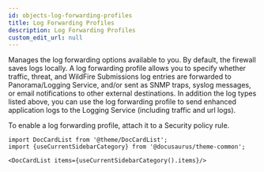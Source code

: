 ```yaml
---
id: objects-log-forwarding-profiles
title: Log Forwarding Profiles
description: Log Forwarding Profiles
custom_edit_url: null
---
```




Manages the log forwarding options available to you. By default, the firewall saves logs locally. A log forwarding profile allows you
to specify whether traffic, threat, and WildFire Submissions log entries are forwarded to Panorama/Logging Service, and/or sent as SNMP traps,
syslog messages, or email notifications to other external destinations. In addition the log types listed above, you can use the log forwarding profile
to send enhanced application logs to the Logging Service (including traffic and url logs).

To enable a log forwarding profile, attach it to a Security policy rule.




```mdx-code-block
import DocCardList from '@theme/DocCardList';
import {useCurrentSidebarCategory} from '@docusaurus/theme-common';

<DocCardList items={useCurrentSidebarCategory().items}/>
```
      